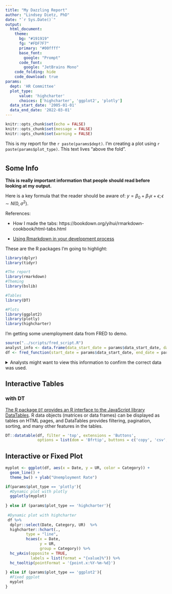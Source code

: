 ```yaml
---
title: "My Dazzling Report"
author: "Lindsey Dietz, PhD"
date: "`r Sys.Date()`"
output: 
  html_document:
    theme:
      bg: "#191919"
      fg: "#FDF7F7"
      primary: "#00ffff"
      base_font:
        google: "Prompt"
      code_font:
        google: "JetBrains Mono"
    code_folding: hide
    code_download: true
params:
  dept: 'HR Committee'
  plot_type: 
      value: 'highcharter'
      choices: ['highcharter', 'ggplot2', 'plotly']
  data_start_date: '2005-01-01'
  data_end_date: '2022-03-01'
---
```

<!-- (stuff above this line is YAML Ain't Markup Language (YAML) and behaves differently than the rest of the doc) -->


<!-- (this chunk shows up when you create Rmarkdown to show you how to set global options; `echo = FALSE` prevents printing of the R code inside chunks) -->
```r
knitr::opts_chunk$set(echo = FALSE)
knitr::opts_chunk$set(message = FALSE)
knitr::opts_chunk$set(warning = FALSE)
```

<!-- (using parameters in Rmarkdown; don't forget the r) -->
<!-- (This statement above all tabs) -->
This is my report for the `r paste(params$dept)`. I'm creating a plot using `r paste(params$plot_type)`. This text lives "above the fold".  


<!-- (making tabs) -->
<!-- # header 1, all tabs need to be ## header 2 to nest -->

# {.tabset .tabset-pills}

## Some Info

<!-- (** makes it bold) -->
**This is really important information that people should read before looking at my output.**

Here is a key formula that the reader should be aware of:
$y = \beta_0 + \beta_1 x + \epsilon; 
\epsilon \sim N(0,\sigma^2)$.

References:

<!-- (one type of link) -->
 - How I made the tabs: https://bookdown.org/yihui/rmarkdown-cookbook/html-tabs.html

<!-- (another type of link) -->
 - [Using Rmarkdown in your development process](https://rstudio.com/resources/rstudioconf-2020/rmarkdown-driven-development/)

<!-- (another type of link) -->
These are the R packages I'm going to highlight:

<!-- (here is an R code chunk; I've used some options to hide things) -->
```r
library(dplyr)
library(tidyr)
```

```r
#The report
library(rmarkdown)
#Theming
library(bslib)

#Tables
library(DT)

#Plots
library(ggplot2)
library(plotly)
library(highcharter)
```

I'm getting some unemployment data from FRED to demo.

```r
source("../scripts/fred_script.R")
analyst_info <- data.frame(data_start_date = params$data_start_date, data_end_date = params$data_end_date)
df <- fred_function(start_date = params$data_start_date, end_date = params$data_end_date)
```

<!-- I can directly add HTML into my document -->
<details>
<summary> Analysts might want to view this information to confirm the correct data was used. 
</summary>
```r
print(analyst_info)
```
</details>

## Interactive Tables {.tabset .tabset-pills}
<!-- Try changing .tabset-pills to .tabset-dropdown -->

<!-- Second set of tabs -->
### with DT

[The R package `DT` provides an R interface to the JavaScript library DataTables](https://rstudio.github.io/DT/). R data objects (matrices or data frames) can be displayed as tables on HTML pages, and DataTables provides filtering, pagination, sorting, and many other features in the tables.

```r
DT::datatable(df, filter = 'top', extensions = 'Buttons', 
              options = list(dom = 'Bfrtip', buttons = c('copy', 'csv', 'excel')))
```

## Interactive or Fixed Plot

<!-- (Note that the `echo = FALSE` parameter was added to the code chunk to prevent printing of the R code that generated the plot.) -->
```r

myplot <- ggplot(df, aes(x = Date, y = UR, color = Category)) + 
  geom_line() +
  theme_bw() + ylab("Unemployment Rate")

if(params$plot_type == 'plotly'){
  #Dynamic plot with plotly 
  ggplotly(myplot)
  
} else if (params$plot_type == 'highcharter'){
  
 #Dynamic plot with highcharter
 df %>% 
  dplyr::select(Date, Category, UR)  %>% 
  highcharter::hchart(., 
         type = "line", 
         hcaes(x = Date, 
               y = UR, 
               group = Category)) %>% 
  hc_yAxis(opposite = TRUE,
           labels = list(format = "{value}%")) %>% 
  hc_tooltip(pointFormat = '{point.x:%Y-%m-%d}')
  
} else if (params$plot_type == 'ggplot2'){
  #Fixed ggplot
  myplot
}

```